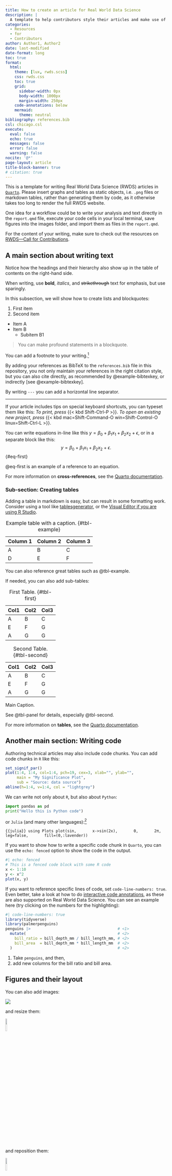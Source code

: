 ```yaml
---
title: How to create an article for Real World Data Science
description: |
  A template to help contributors style their articles and make use of different Quarto features.
categories:
  - Resources
  - for
  - Contributors
author: Author1, Author2
date: last-modified
date-format: long
toc: true
format:
  html:
    theme: [lux, rwds.scss]
    css: rwds.css
    toc: true
    grid:
      sidebar-width: 0px
      body-width: 1000px
      margin-width: 250px
    code-annotations: below
    mermaid: 
      theme: neutral
bibliography: references.bib
csl: chicago.csl
execute:
  eval: false
  echo: true
  messages: false
  error: false
  warning: false
nocite: '@*'
page-layout: article
title-block-banner: true
# citation: true
---
```

This is a template for writing Real World Data Science (RWDS) articles in [`Quarto`](https://quarto.org). Please insert graphs and tables as static objects, i.e. `.png` files or markdown tables, rather than generating them by code, as it otherwise takes too long to render the full RWDS website.

One idea for a workflow could be to write your analysis and text directly in the `report.qmd` file, execute your code cells in your local terminal, save figures into the images folder, and import them as files in the `report.qmd`.

<!-- TODO: What about creating the files once and freezing them? Is there a more elegant way? -->

For the content of your writing, make sure to check out the resources on [RWDS---Call for Contributions](https://realworlddatascience.net/contributor-docs/call-for-contributions.html).

## A main section about writing text

Notice how the headings and their hierarchy also show up in the table of contents on the right-hand side.

When writing, use **bold**, *italics*, and ~~strikethrough~~ text for emphasis, but use sparingly.

<!-- You can also write comments for yourself, which won't show up in the rendered documents. However, be aware that these comments will be displayed in the online source code in the RWDS repository, so don't share any secrets here! -->

In this subsection, we will show how to create lists and blockquotes:

1. First item
2. Second item

- Item A
- Item B
  - Subitem B1

> You can make profound statements in a blockquote.

You can add a footnote to your writing.^[In case you want to give an extra reference or link to a source.]

By adding your references as BibTeX to the `references.bib` file in this repository, you not only maintain your references in the right citation style, but you can also cite directly, as recommended by @example-bibtexkey, or indirectly [see @example-bibtexkey].

By writing `---` you can add a horizontal line separator.

---

If your article includes tips on special keyboard shortcuts, you can typeset them like this: *To print, press* {{< kbd Shift-Ctrl-P >}}. *To open an existing new project, press* {{< kbd mac=Shift-Command-O win=Shift-Control-O linux=Shift-Ctrl-L >}}.

You can write equations in-line like this $y = \beta_0 + \beta_1 x_1 + \beta_2 x_2 + \epsilon \text{, }$ or in a separate block like this:
$$
y = \beta_0 + \beta_1 x_1 + \beta_2 x_2 + \epsilon \text{. }
$$ {#eq-first}

@eq-first is an example of a reference to an equation.

::: {.callout-note appearance="simple"}
For more information on **cross-references**, see the [Quarto documentation](https://quarto.org/docs/authoring/cross-references.html#equations).
:::

### Sub-section: Creating tables

Adding a table in markdown is easy, but can result in some formatting work. Consider using a tool like [tablesgenerator](https://www.tablesgenerator.com/markdown_tables), or the [Visual Editor if you are using R Studio](https://quarto.org/docs/visual-editor/).

| Column 1 | Column 2 | Column 3 |
| -------- | -------- | -------- |
| A        | B        | C        |
| D        | E        | F        |
: Example table with a caption. {#tbl-example}

You can also reference great tables such as @tbl-example.

If needed, you can also add sub-tables:

::: {#tbl-panel layout-ncol=2}
| Col1 | Col2 | Col3 |
|------|------|------|
| A    | B    | C    |
| E    | F    | G    |
| A    | G    | G    |

: First Table. {#tbl-first}

| Col1 | Col2 | Col3 |
|------|------|------|
| A    | B    | C    |
| E    | F    | G    |
| A    | G    | G    |

: Second Table. {#tbl-second}

Main Caption.
:::

See @tbl-panel for details, especially @tbl-second.

::: {.callout-note appearance="simple"}
For more information on **tables**, see the [Quarto documentation](https://quarto.org/docs/authoring/tables.html#grid-tables).
:::

## Another main section: Writing code

Authoring technical articles may also include code chunks. You can add code chunks in `R` like this:

``` r
set_signif_par()
plot(1:4, 1:4, col=1:4, pch=19, cex=3, xlab="", ylab="",
     main = "My Significance Plot",
     sub = "Source: data source")
abline(h=1:4, v=1:4, col = "lightgrey")
```

We can write not only about `R`, but also about `Python`:

``` python
import pandas as pd
print("Hello this is Python code")
```

or `Julia` (and many other languages):^[To render documents with embedded `Julia` code, follow the [installation instructions](https://quarto.org/docs/computations/julia.html#installation) on the Quarto website.]

``` {{julia}}
using Plots
plot(sin, 
     x->sin(2x), 
     0, 
     2π, 
     leg=false, 
     fill=(0,:lavender))
```

If you want to show how to write a specific code chunk in `Quarto`, you can use the `echo: fenced` option to show the code in the output. 

```r
#| echo: fenced
# This is a fenced code block with some R code
x <- 1:10
y <- x^2
plot(x, y)
```

If you want to reference specific lines of code, set `code-line-numbers: true`. Even better, take a look at how to do [interactive code annotations](https://quarto.org/docs/authoring/code-annotation.html#annotation-syntax), as these are also supported on Real World Data Science. You can see an example here (try clicking on the numbers for the highlighting):

```r
#| code-line-numbers: true
library(tidyverse)
library(palmerpenguins)
penguins |>                                      # <1>
  mutate(                                        # <2>
    bill_ratio = bill_depth_mm / bill_length_mm, # <2>
    bill_area  = bill_depth_mm * bill_length_mm  # <2>
  )                                              # <2>
```
1. Take `penguins`, and then,
2. add new columns for the bill ratio and bill area.


## Figures and their layout

You can also add images:

![](https://realworlddatascience.net/images/rwds-logo-150px.png)

and resize them:

![](https://realworlddatascience.net/images/rwds-logo-150px.png){width=10%}

and reposition them:

![](https://realworlddatascience.net/images/rwds-logo-150px.png){width=10% fig-align="center"}

You can make use of Quarto's options to arrange multiple images in a grid, and link to both URLs and local files. Also, you can add captions to images that contain links. Local images should be stored in the folder `images` and in `.png` format.

You can also cross-reference figures, such as @fig-layout, or subfigures like @fig-repo.

::: {#fig-layout layout="[1,1,1]"}

![[Data](https://images.unsplash.com/photo-1526628953301-3e589a6a8b74?ixlib=rb-4.0.3&ixid=M3wxMjA3fDB8MHxwaG90by1wYWdlfHx8fGVufDB8fHx8fA%3D%3D&auto=format&fit=crop&w=2006&q=80)](https://images.unsplash.com/photo-1526628953301-3e589a6a8b74?ixlib=rb-4.0.3&ixid=M3wxMjA3fDB8MHxwaG90by1wYWdlfHx8fGVufDB8fHx8fA%3D%3D&auto=format&fit=crop&w=2006&q=80){#fig-data}

![[Laptop](https://images.unsplash.com/photo-1538688273852-e29027c0c176?ixlib=rb-4.0.3&ixid=M3wxMjA3fDB8MHxwaG90by1wYWdlfHx8fGVufDB8fHx8fA%3D%3D&auto=format&fit=crop&w=2070&q=80)](https://images.unsplash.com/photo-1538688273852-e29027c0c176?ixlib=rb-4.0.3&ixid=M3wxMjA3fDB8MHxwaG90by1wYWdlfHx8fGVufDB8fHx8fA%3D%3D&auto=format&fit=crop&w=2070&q=80){#fig-laptop}

![[Cover of The Repo Newsletter](https://dsecon.substack.com)](images/repo_cover.png){#fig-repo}

Caption for the full figure.

:::

Sometimes, you might want to add an image, graph, equation, table, or simple text in the margin of the page, to further substantiate a claim that you make. Here we put the RWDS logo in the margin.

::: {.column-margin}
![RWDS logo in the margin.](https://realworlddatascience.net/images/rwds-logo-150px.png)
:::

::: {.callout-note appearance="simple"}
For more information on figures, see the [Quarto documentation](https://quarto.org/docs/authoring/figures.html).
:::

## Creating diagrams

Rather than creating diagrams in Canva, Figma, or PowerPoint and pasting them into your article as an image, consider using [Mermaid](https://mermaid-js.github.io/mermaid/#/). Note how the chunk options for Mermaid start with `%%|` and that you need to set the option `eval: true` and `echo: false` to only generate your graph and not the code that created it. @fig-mermaid is an example of a reference to a diagram.

```mermaid
%%| eval: true
%%| echo: false
%%| fig-align: center
%%| fig-cap: "This is a caption for the diagram."
%%| label: fig-mermaid
flowchart LR
  A[Hard edge] --> B(Round edge)
  B --> C{Decision}
  C --> D[Result one]
  C --> E[Result two]
```

::: {.callout-note appearance="simple"}
For more information on diagrams, see the [Quarto documentation](https://quarto.org/docs/authoring/diagrams.html).
:::

## Interactive elements

### Shiny

We welcome the inclusion of interactive elements such as Shiny apps in RWDS articles. So far, the easiest way to implement these apps is to host them on your own and embed them in this article as an HTML iframe object.

One example workflow could be:

1. Create a Shiny app and host it on your server, e.g. on [shinyapps.io](https://www.shinyapps.io/) (free option).
2. You can then embed the app in your article as an [HTML iframe](https://support.posit.co/hc/en-us/articles/217592607-Can-I-embed-iframe-Shiny-apps-in-other-websites-from-RStudio-Connect-).

The iframe could look like this (replace `www.your_shiny_dashboard` with the URL of your app):

```html
 <iframe src="www.your_shiny_dashboard" style="border: none; width: 100%; height: 500px" frameborder="0"></iframe>
```

Paste this code directly into your `.qmd` file to implement the HTML iframe.

You can find an example in the RWDS article, [Using 'basket complementarity' to make product recommendations](https://realworlddatascience.net/ideas/datasciencebites/posts/2023/03/02/basket-complementarity.html).

### webR
The webR Quarto extension, from [James Balamuta](https://thecoatlessprofessor.com/about/), is very exciting. As Balamuta describes, webR is "designed to empower you to run R code directly in your web browser using familiar reporting tools, all without the need for an external R server."

Visit the [quarto-webr website](https://quarto-webr.thecoatlessprofessor.com/) for details on how to make full use of this capability. And check out [a simple working example](https://realworlddatascience.net/viewpoints/editors-blog/posts/2023/09/19/positconf-blog.html#dynamic-interactions-empowering-educators-and-researchers-with-interactive-quarto-documents-using-webr) on RWDS.

## Some icing on the cake

You can add a warning to your writing like this:

::: {.callout-warning appearance="simple"}
This is a warning!
:::

If your remark is too benign for a warning, but still valuable information for the reader, consider a note:

::: {.callout-note appearance="simple"}
Want to hear more from the RSS Data Science and AI Section? Sign up for its newsletter at [rssdsaisection.substack.com](https://rssdsaisection.substack.com/).
:::

To add more media to your article, consider embedding a video:

{{< video https://www.youtube.com/embed/wo9vZccmqwc >}}

<!-- TODO: This leads to weird formatting of the rest of the article. Also: How does this work when hosted? -->

<!-- https://quarto.org/docs/interactive/shiny/ -->

::: {.article-btn}
[Back to section homepage](url)
:::

::: {.further-info}
::: grid
::: {.g-col-12 .g-col-md-12}
About the author
: Author 1 is... and Author 2 is...
:::
::: {.g-col-12 .g-col-md-6}
Copyright and licence
: &copy; 2023 Author 1 and Author 2

<a href="http://creativecommons.org/licenses/by/4.0/?ref=chooser-v1" target="_blank" rel="license noopener noreferrer" style="display:inline-block;"> <img style="height:22px!important;vertical-align:text-bottom;" src="https://mirrors.creativecommons.org/presskit/icons/cc.svg?ref=chooser-v1"><img style="height:22px!important;margin-left:3px;vertical-align:text-bottom;" src="https://mirrors.creativecommons.org/presskit/icons/by.svg?ref=chooser-v1"></a> This article is licensed under a Creative Commons Attribution 4.0 (CC BY 4.0) <a href="http://creativecommons.org/licenses/by/4.0/?ref=chooser-v1" target="_blank" rel="license noopener noreferrer" style="display:inline-block;"> International licence</a>. Thumbnail photo credit and licence goes here.
  
:::

::: {.g-col-12 .g-col-md-6}
How to cite
: 1, Author, and Author 2. 2023. "How to create an article for Real World Data Science." Real World Data Science, Month Day, Year. [URL](url)
:::
:::
:::